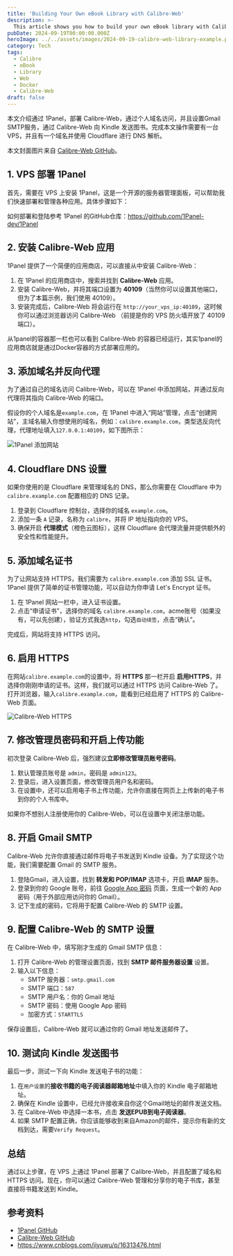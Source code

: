 ```yaml
---
title: 'Building Your Own eBook Library with Calibre-Web'
description: >-
  This article shows you how to build your own eBook library with Calibre-Web.
pubDate: 2024-09-19T00:00:00.000Z
heroImage: ../../assets/images/2024-09-19-calibre-web-library-example.png
category: Tech
tags:
  - Calibre
  - eBook
  - Library
  - Web
  - Docker
  - Calibre-Web
draft: false
---
```


本文介绍通过 1Panel，部署 Calibre-Web，通过个人域名访问，并且设置Gmail SMTP服务，通过 Calibre-Web 向 Kindle 发送图书。完成本文操作需要有一台 VPS，并且有一个域名并使用 Cloudflare 进行 DNS 解析。

本文封面图片来自 [Calibre-Web GitHub](https://github.com/janeczku/calibre-web)。

## 1. VPS 部署 1Panel

首先，需要在 VPS 上安装 1Panel，这是一个开源的服务器管理面板，可以帮助我们快速部署和管理各种应用。具体步骤如下：

如何部署和登陆参考 1Panel 的GitHub仓库：https://github.com/1Panel-dev/1Panel

## 2. 安装 Calibre-Web 应用

1Panel 提供了一个简便的应用商店，可以直接从中安装 Calibre-Web：

1. 在 1Panel 的应用商店中，搜索并找到 **Calibre-Web** 应用。
2. 安装 Calibre-Web，并将其端口设置为 **40109**（当然你可以设置其他端口，但为了本篇示例，我们使用 40109）。
3. 安装完成后，Calibre-Web 将会运行在 `http://your_vps_ip:40109`，这时候你可以通过浏览器访问 Calibre-Web （前提是你的 VPS 防火墙开放了 40109 端口）。

从1panel的容器那一栏也可以看到 Calibre-Web 的容器已经运行，其实1panel的应用商店就是通过Docker容器的方式部署应用的。

## 3. 添加域名并反向代理

为了通过自己的域名访问 Calibre-Web，可以在 1Panel 中添加网站，并通过反向代理将其指向 Calibre-Web 的端口。

假设你的个人域名是`example.com`，在 1Panel 中进入“网站”管理，点击“创建网站”，主域名输入你想使用的域名，例如：`calibre.example.com`，类型选反向代理，代理地址填入`127.0.0.1:40109`，如下图所示：

![1Panel 添加网站](../../assets/images/2024-09-19-calibre-web-library-1.png)

## 4. Cloudflare DNS 设置

如果你使用的是 Cloudflare 来管理域名的 DNS，那么你需要在 Cloudflare 中为 `calibre.example.com` 配置相应的 DNS 记录。

1. 登录到 Cloudflare 控制台，选择你的域名 `example.com`。
2. 添加一条 `A` 记录，名称为 `calibre`，并将 IP 地址指向你的 VPS。
3. 确保开启 **代理模式**（橙色云图标），这样 Cloudflare 会代理流量并提供额外的安全性和性能提升。

## 5. 添加域名证书

为了让网站支持 HTTPS，我们需要为 `calibre.example.com` 添加 SSL 证书。1Panel 提供了简单的证书管理功能，可以自动为你申请 Let's Encrypt 证书。

1. 在 1Panel 网站一栏中，进入证书设置。
2. 点击“申请证书”，选择你的域名 `calibre.example.com`，acme账号（如果没有，可以先创建），验证方式我选`http`，勾选`自动续签`，点击“确认”。

完成后，网站将支持 HTTPS 访问。

## 6. 启用 HTTPS

在网站`calibre.example.com`的设置中，将 **HTTPS** 那一栏开启 **启用HTTPS**，并选择你刚刚申请的证书。这样，我们就可以通过 HTTPS 访问 Calibre-Web 了。打开浏览器，输入`calibre.example.com`，能看到已经启用了 HTTPS 的 Calibre-Web 页面。

![Calibre-Web HTTPS](../../assets/images/2024-09-19-calibre-web-library-2.png)

## 7. 修改管理员密码和开启上传功能

初次登录 Calibre-Web 后，强烈建议**立即修改管理员账号密码**。

1. 默认管理员账号是 `admin`，密码是 `admin123`。
2. 登录后，进入设置页面，修改管理员用户名和密码。
3. 在设置中，还可以启用电子书上传功能，允许你直接在网页上上传新的电子书到你的个人书库中。

如果你不想别人注册使用你的 Calibre-Web，可以在设置中关闭注册功能。

## 8. 开启 Gmail SMTP

Calibre-Web 允许你直接通过邮件将电子书发送到 Kindle 设备。为了实现这个功能，我们需要配置 Gmail 的 SMTP 服务。

1. 登陆Gmail，进入设置，找到 **转发和 POP/IMAP** 选项卡，开启 **IMAP** 服务。
2. 登录到你的 Google 账号，前往 [Google App 密码](https://myaccount.google.com/apppasswords) 页面，生成一个新的 App 密码（用于外部应用访问你的 Gmail）。
3. 记下生成的密码，它将用于配置 Calibre-Web 的 SMTP 设置。

## 9. 配置 Calibre-Web 的 SMTP 设置

在 Calibre-Web 中，填写刚才生成的 Gmail SMTP 信息：

1. 打开 Calibre-Web 的管理设置页面，找到 **SMTP 邮件服务器设置** 设置。
2. 输入以下信息：
   - SMTP 服务器：`smtp.gmail.com`
   - SMTP 端口：`587`
   - SMTP 用户名：你的 Gmail 地址
   - SMTP 密码：使用 Google App 密码
   - 加密方式：`STARTTLS`

保存设置后，Calibre-Web 就可以通过你的 Gmail 地址发送邮件了。

## 10. 测试向 Kindle 发送图书

最后一步，测试一下向 Kindle 发送电子书的功能：

1. 在`用户设置`的**接收书籍的电子阅读器邮箱地址**中填入你的 Kindle 电子邮箱地址。
2. 确保在 Kindle 设置中，已经允许接收来自你这个Gmail地址的邮件发送文档。
3. 在 Calibre-Web 中选择一本书，点击 **发送EPUB到电子阅读器**。
4. 如果 SMTP 配置正确，你应该能够收到来自Amazon的邮件，提示你有新的文档到达，需要`Verify Request`。

## 总结

通过以上步骤，在 VPS 上通过 1Panel 部署了 Calibre-Web，并且配置了域名和 HTTPS 访问。现在，你可以通过 Calibre-Web 管理和分享你的电子书库，甚至直接将书籍发送到 Kindle。

## 参考资料

- [1Panel GitHub](https://github.com/1Panel-dev/1Panel)
- [Calibre-Web GitHub](https://github.com/janeczku/calibre-web)
- https://www.cnblogs.com/jiyuwu/p/16313476.html

